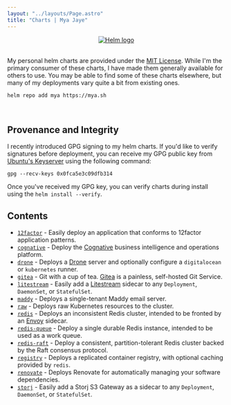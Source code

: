 ```yaml
---
layout: "../layouts/Page.astro"
title: "Charts | Mya Jaye"
---
```


<center>
    <a href="https://helm.sh"><img alt="Helm logo" src="/img/helm.png"/></a>
</center>
<br/>

My personal helm charts are provided under the [MIT License][license]. While I'm the primary consumer of these charts, I
have made them generally available for others to use. You may be able to find some of these charts elsewhere, but many
of my deployments vary quite a bit from existing ones.

```shell
helm repo add mya https://mya.sh
```

[license]: https://github.com/mjpitz/mjpitz/tree/main/charts/LICENSE

<br/>

## Provenance and Integrity

I recently introduced GPG signing to my helm charts. If you'd like to verify signatures before deployment, you can
receive my GPG public key from [Ubuntu's Keyserver][] using the following command:

```shell
gpg --recv-keys 0x0fca5e3c09dfb314
```

Once you've received my GPG key, you can verify charts during install using the `helm install --verify`.

[Ubuntu's Keyserver]: https://keyserver.ubuntu.com/pks/lookup?op=get&search=0xfd0f1e353074e15a4883bc630fca5e3c09dfb314

## Contents

- [`12factor`][12factor-chart] - Easily deploy an application that conforms to 12factor application patterns.
- [`cognative`][cognative-chart] - Deploy the [Cognative][] business intelligence and operations platform.
- [`drone`][drone-chart] - Deploys a [Drone][] server and optionally configure a `digitalocean` or `kubernetes` runner.
- [`gitea`][gitea-chart] - Git with a cup of tea. [Gitea][] is a painless, self-hosted Git Service.
- [`litestream`][litestream-chart] - Easily add a [Litestream][] sidecar to any `Deployment`, `DaemonSet`, or `StatefulSet`.
- [`maddy`][maddy-chart] - Deploys a single-tenant Maddy email server.
- [`raw`][raw-chart] - Deploys raw Kubernetes resources to the cluster.
- [`redis`][redis-chart] - Deploys an inconsistent Redis cluster, intended to be fronted by an [Envoy][] sidecar.
- [`redis-queue`][redis-queue-chart] - Deploy a single durable Redis instance, intended to be used as a work queue.
- [`redis-raft`][redis-raft-chart] - Deploy a consistent, partition-tolerant Redis cluster backed by the Raft consensus protocol.
- [`registry`][registry-chart] - Deploys a replicated container registry, with optional caching provided by `redis`.
- [`renovate`][renovate-chart] - Deploys Renovate for automatically managing your software dependencies.
- [`storj`][storj-chart] - Easily add a Storj S3 Gateway as a sidecar to any `Deployment`, `DaemonSet`, or `StatefulSet`.

<br/>

[12factor-chart]: https://github.com/mjpitz/mjpitz/tree/main/charts/12factor
[cognative-chart]: https://github.com/mjpitz/mjpitz/tree/main/charts/cognative
[drone-chart]: https://github.com/mjpitz/mjpitz/tree/main/charts/drone
[gitea-chart]: https://github.com/mjpitz/mjpitz/tree/main/charts/gitea
[litestream-chart]: https://github.com/mjpitz/mjpitz/tree/main/charts/litestream
[maddy-chart]: https://github.com/mjpitz/mjpitz/tree/main/charts/maddy
[raw-chart]: https://github.com/mjpitz/mjpitz/tree/main/charts/raw
[redis-chart]: https://github.com/mjpitz/mjpitz/tree/main/charts/redis
[redis-queue-chart]: https://github.com/mjpitz/mjpitz/tree/main/charts/redis-queue
[redis-raft-chart]: https://github.com/mjpitz/mjpitz/tree/main/charts/redis-raft
[registry-chart]: https://github.com/mjpitz/mjpitz/tree/main/charts/registry
[renovate-chart]: https://github.com/mjpitz/mjpitz/tree/main/charts/renovate
[storj-chart]: https://github.com/mjpitz/mjpitz/tree/main/charts/storj

[Cognative]: https://mjpitz.github.io/cognative
[Drone]: https://www.drone.io
[Gitea]: https://gitea.io
[Litestream]: https://litestream.io
[Envoy]: https://www.envoyproxy.io/docs/envoy/latest/intro/arch_overview/other_protocols/redis

